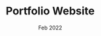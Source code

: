 ---
company: n/a
title: Portfolio Website
date: Feb 2022
order: Feb 2022
description: [bullet 1, bullet 2, bullet 3, etc etc etc etc ahhhhh aajsdajksdhajksdd adjaksdnajksd askdkjasdak dasdjasdkaksdjansd asdlkqelqweqwelqkmeqw asda;dk;lqwkd;lqkwd]
journey: true
skills: [javascript, react, next, chakra]
new: [next, chakra]
company_short: n/a
type: Project – Portfolio Website
learned: Building websites with JS server-side rederring. 
repo: https://github.com/razamu15/portfolio
---